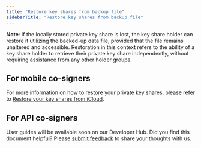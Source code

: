 ```yaml
---
title: "Restore key shares from backup file"
sidebarTitle: "Restore key shares from backup file"
---
```


**Note**: If the locally stored private key share is lost, the key share holder can restore it utilizing the backed-up data file, provided that the file remains unaltered and accessible. Restoration in this context refers to the ability of a key share holder to retrieve their private key share independently, without requiring assistance from any other holder groups.

## For mobile co-signers

For more information on how to restore your private key shares, please refer to [Restore your key shares from iCloud](/en/guard/restore-key-shares-from-icloud).

## For API co-signers

User guides will be available soon on our Developer Hub.
<Tip>Did you find this document helpful? Please [submit feedback](https://forms.zohopublic.com/cobo/form/DocumentFeedbackForm/formperma/QvLOhxJv1_JMsJ-1dleZ8Itb_7rzN-LtgvsDdxosoVI?referrername=manuals) to share your thoughts with us.</Tip>